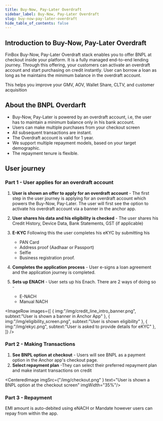 ```yaml
---
title: Buy-Now, Pay-Later Overdraft
sidebar_label: Buy-Now, Pay-Later Overdraft
slug: buy-now-pay-later-overdraft
hide_table_of_contents: false
---
```



## Introduction to Buy-Now, Pay-Later Overdraft

FinBox Buy-Now, Pay-Later Overdraft stack enables you to offer BNPL at checkout inside your platform. It is a fully managed end-to-end lending journey. Through this offering, your customers can activate an overdraft account and start purchasing on credit instantly. User can borrow a loan as long as he maintains the minimum balance in the overdraft account.

This helps you improve your GMV, AOV, Wallet Share, CLTV, and customer acquisition

## About the BNPL Overdarft

* Buy-Now, Pay-Later is powered by an overdraft account, i.e, the user has to maintain a minimum balance only in his bank account.
* Users can make multiple purchases from your checkout screen
* All subsequent transactions are instant.
* The Overdraft account is valid for 1 year.
* We support multiple repayment models, based on your target demographic.
* The repayment tenure is flexible.

## User journey

### Part 1 - User applies for an overdraft account

1. **User is shown an offer to apply for an overdraft account** - The first step in the user journey is applying for an overdraft account which powers the Buy-Now, Pay-Later. The user will first see the option to activate his overdraft account via a banner in the anchor app.

2. **User shares his data and his eligibility is checked** - The user shares his Credit History, Device Data, Bank Statements, GST (if applicable)

3. **E-KYC**  Following this the user completes his eKYC by submitting his
    * PAN Card
    * Address proof (Aadhaar or Passport)
    * Selfie
    * Business registration proof.


4. **Completes the application process** - User e-signs a loan agreement and the application journey is completed.

5. **Sets up ENACH** - User sets up his Enach. There are 2 ways of doing so - 
    * E-NACH
    * Manual NACH



<ImageRow
 images={[
     {
         img:"/img/credit_line_intro_banner.png",
         subtext:"User is shown a banner in Anchor App"
     },
     {
         img:"/img/eligibility_screen.png",
         subtext:"User is shown eligibility"
     },
     {
         img:"/img/ekyc.png",
         subtext:"User is asked to provide details for eKYC"
     },
 ]}
 />





### Part 2 - Making Transactions


1. **See BNPL option at checkout** - Users will see BNPL as a payment option in the Anchor app's checkout page. 
2. **Select repayment plan** -They can select their preferred repayment plan and make instant transactions on credit


<CenteredImage  imgSrc={"/img/checkout.png" } text="User is shown a BNPL option at the checkout screen" imgWidth="35%"/>


### Part 3 - Repayment

EMI amount is auto-debited using eNACH or Mandate however users can repay from within the app.

 
